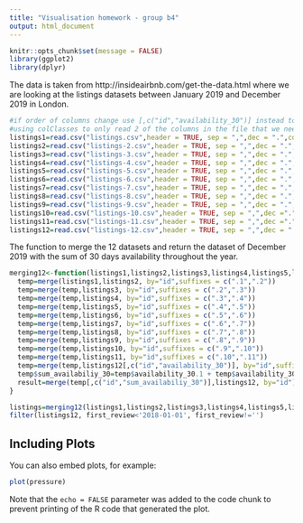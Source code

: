 ```yaml
---
title: "Visualisation homework - group b4"
output: html_document
---
```


```r
knitr::opts_chunk$set(message = FALSE)
library(ggplot2)
library(dplyr)
```

The data is taken from http://insideairbnb.com/get-the-data.html
where we are looking at the listings datasets between January 2019 and December 2019 in London.

```r
#if order of columns change use [,c("id","availability_30")] instead to select right columns
#using colClasses to only read 2 of the columns in the file that we need
listings1=read.csv("listings.csv",header = TRUE, sep = ",",dec = ".",colClasses=c(NA,rep('NULL',76), NA,rep('NULL',28))) 
listings2=read.csv("listings-2.csv",header = TRUE, sep = ",",dec = ".",colClasses=c(NA,rep('NULL',76), NA,rep('NULL',28)))
listings3=read.csv("listings-3.csv",header = TRUE, sep = ",",dec = ".",colClasses=c(NA,rep('NULL',76), NA,rep('NULL',28)))
listings4=read.csv("listings-4.csv",header = TRUE, sep = ",",dec = ".",colClasses=c(NA,rep('NULL',76), NA,rep('NULL',28)))
listings5=read.csv("listings-5.csv",header = TRUE, sep = ",",dec = ".",colClasses=c(NA,rep('NULL',76), NA,rep('NULL',28)))
listings6=read.csv("listings-6.csv",header = TRUE, sep = ",",dec = ".",colClasses=c(NA,rep('NULL',76), NA,rep('NULL',28)))
listings7=read.csv("listings-7.csv",header = TRUE, sep = ",",dec = ".",colClasses=c(NA,rep('NULL',76), NA,rep('NULL',28)))
listings8=read.csv("listings-8.csv",header = TRUE, sep = ",",dec = ".",colClasses=c(NA,rep('NULL',76), NA,rep('NULL',28)))
listings9=read.csv("listings-9.csv",header = TRUE, sep = ",",dec = ".",colClasses=c(NA,rep('NULL',76), NA,rep('NULL',28)))
listings10=read.csv("listings-10.csv",header = TRUE, sep = ",",dec =".",colClasses=c(NA,rep('NULL',76), NA,rep('NULL',28)))
listings11=read.csv("listings-11.csv",header = TRUE, sep = ",",dec =".",colClasses=c(NA,rep('NULL',76), NA,rep('NULL',28)))
listings12=read.csv("listings-12.csv",header = TRUE, sep = ",",dec = ".")
```

The function to merge the 12 datasets and return the dataset of December 2019 with the sum of 30 days availability throughout the year.

```r
merging12<-function(listings1,listings2,listings3,listings4,listings5,listings6,listings7,listings8,listings9,listings10,listings11,listings12){
  temp=merge(listings1,listings2, by="id",suffixes = c(".1",".2"))
  temp=merge(temp,listings3, by="id",suffixes = c(".2",".3"))
  temp=merge(temp,listings4, by="id",suffixes = c(".3",".4"))
  temp=merge(temp,listings5, by="id",suffixes = c(".4",".5"))
  temp=merge(temp,listings6, by="id",suffixes = c(".5",".6"))
  temp=merge(temp,listings7, by="id",suffixes = c(".6",".7"))
  temp=merge(temp,listings8, by="id",suffixes = c(".7",".8"))
  temp=merge(temp,listings9, by="id",suffixes = c(".8",".9"))
  temp=merge(temp,listings10, by="id",suffixes = c(".9",".10"))
  temp=merge(temp,listings11, by="id",suffixes = c(".10",".11"))
  temp=merge(temp,listings12[,c("id","availability_30")], by="id",suffixes = c(".11",".12"))
  temp$sum_availabiliy_30=temp$availability_30.1 + temp$availability_30.2 + temp$availability_30.3 + temp$availability_30.4 + temp$availability_30.5 + temp$availability_30.6 + temp$availability_30.7 + temp$availability_30.8 + temp$availability_30.9 + temp$availability_30.10 + temp$availability_30.11 + temp$availability_30.12
  result=merge(temp[,c("id","sum_availabiliy_30")],listings12, by="id")
}
```

```r
listings=merging12(listings1,listings2,listings3,listings4,listings5,listings6,listings7,listings8,listings9,listings10,listings11,listings12)
filter(listings12, first_review<'2018-01-01', first_review!='')
```

## Including Plots

You can also embed plots, for example:

```r
plot(pressure)
```

Note that the `echo = FALSE` parameter was added to the code chunk to prevent printing of the R code that generated the plot.
